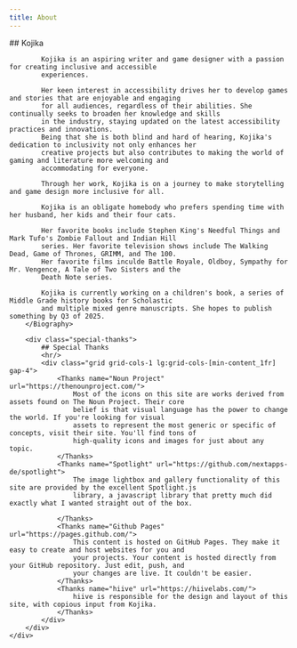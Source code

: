 ```yaml
---
title: About
---
```



<BaseLayout title={frontmatter.title} current="/about">
    <div class="container about">
        <Biography id="kojika"
                   alt="kojika"
                   class="bio"
                   src="/src/assets/images/thewriteplace.rocks/about/kojika.png">
            ## Kojika

            Kojika is an aspiring writer and game designer with a passion for creating inclusive and accessible
            experiences.

            Her keen interest in accessibility drives her to develop games and stories that are enjoyable and engaging
            for all audiences, regardless of their abilities. She continually seeks to broaden her knowledge and skills
            in the industry, staying updated on the latest accessibility practices and innovations.
            Being that she is both blind and hard of hearing, Kojika's dedication to inclusivity not only enhances her
            creative projects but also contributes to making the world of gaming and literature more welcoming and
            accommodating for everyone.

            Through her work, Kojika is on a journey to make storytelling and game design more inclusive for all.

            Kojika is an obligate homebody who prefers spending time with her husband, her kids and their four cats.

            Her favorite books include Stephen King's Needful Things and Mark Tufo's Zombie Fallout and Indian Hill
            series. Her favorite television shows include The Walking Dead, Game of Thrones, GRIMM, and The 100.
            Her favorite films inculde Battle Royale, Oldboy, Sympathy for Mr. Vengence, A Tale of Two Sisters and the
            Death Note series.

            Kojika is currently working on a children's book, a series of Middle Grade history books for Scholastic
            and multiple mixed genre manuscripts. She hopes to publish something by Q3 of 2025.
        </Biography>

        <div class="special-thanks">
            ## Special Thanks
            <hr/>
            <div class="grid grid-cols-1 lg:grid-cols-[min-content_1fr] gap-4">
                <Thanks name="Noun Project" url="https://thenounproject.com/">
                    Most of the icons on this site are works derived from assets found on The Noun Project. Their core
                    belief is that visual language has the power to change the world. If you're looking for visual
                    assets to represent the most generic or specific of concepts, visit their site. You'll find tons of
                    high-quality icons and images for just about any topic.
                </Thanks>
                <Thanks name="Spotlight" url="https://github.com/nextapps-de/spotlight">
                    The image lightbox and gallery functionality of this site are provided by the excellent Spotlight.js
                    library, a javascript library that pretty much did exactly what I wanted straight out of the box.

                </Thanks>
                <Thanks name="Github Pages" url="https://pages.github.com/">
                    This content is hosted on GitHub Pages. They make it easy to create and host websites for you and
                    your projects. Your content is hosted directly from your GitHub repository. Just edit, push, and
                    your changes are live. It couldn't be easier.
                </Thanks>
                <Thanks name="hiive" url="https://hiivelabs.com/">
                    hiive is responsible for the design and layout of this site, with copious input from Kojika.
                </Thanks>
            </div>
        </div>
    </div>
</BaseLayout>
